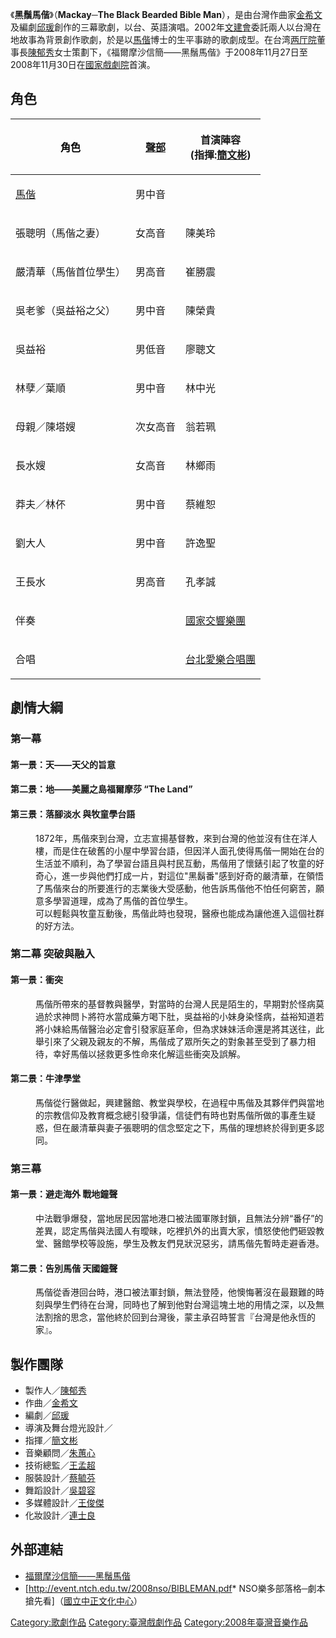 {{Unreferenced|time=2022-03-03T11:07:15+00:00}}
《'''黑鬚馬偕'''》（'''Mackay─The Black Bearded Bible Man'''），是由台灣作曲家[[金希文|金希文]]及編劇[[邱瑗|邱瑗]]創作的三幕歌劇，以台、英語演唱。2002年[[文建會|文建會]]委託兩人以台灣在地故事為背景創作歌劇，於是以[[馬偕|馬偕]]博士的生平事跡的歌劇成型。在台湾[[两厅院|两厅院]]董事長[[陳郁秀|陳郁秀]]女士策劃下，《福爾摩沙信簡——黑鬚馬偕》于2008年11月27日至2008年11月30日在[[國家戲劇院|國家戲劇院]]首演。

== 角色 ==
{| class="wikitable"
|-
! <font color="black">角色
! [[聲部|聲部]]
! 首演陣容<br>(指揮:[[簡文彬|簡文彬]])
|-
|[[馬偕|馬偕]]
|男中音
|{{tsl|en|Thomas Meglioranza|湯瑪士‧梅格蘭札}}
|-
|張聰明（馬偕之妻）
|女高音
|陳美玲 
|-
|嚴清華（馬偕首位學生）
|男高音
|崔勝震
|-
|吳老爹（吳益裕之父）
|男中音
|陳榮貴
|-
|吳益裕
|男低音
|廖聰文
|-
|林孽／葉順
|男中音
|林中光
|-
|母親／陳塔嫂
|次女高音
|翁若珮
|-
|長水嫂
|女高音
|林鄉雨
|-
|莽夫／林伓
|男中音
|蔡維恕
|-
|劉大人
|男中音
|許逸聖
|-
|王長水
|男高音
|孔孝誠
|-
| colspan="2" |伴奏
|[[國家交響樂團_(台灣)|國家交響樂團]]
|-
| colspan="2" |合唱
|[[台北愛樂合唱團|台北愛樂合唱團]]
|}

==劇情大綱==
===第一幕===

====第一景：天——天父的旨意====

====第二景：地——美麗之島福爾摩莎 “The Land”====
====第三景：落腳淡水 與牧童學台語====
:1872年，馬偕來到台灣，立志宣揚基督教，來到台灣的他並沒有住在洋人樓，而是住在破舊的小屋中學習台語，但因洋人面孔使得馬偕一開始在台的生活並不順利，為了學習台語且與村民互動，馬偕用了懷錶引起了牧童的好奇心，進一步與他們打成一片，對這位"黑鬍番"感到好奇的嚴清華，在領悟了馬偕來台的所要進行的志業後大受感動，他告訴馬偕他不怕任何窮苦，願意多學習道理，成為了馬偕的首位學生。
:可以輕鬆與牧童互動後，馬偕此時也發現，醫療也能成為讓他進入這個社群的好方法。
===第二幕 突破與融入===
====第一景：衝突====
:馬偕所帶來的基督教與醫學，對當時的台灣人民是陌生的，早期對於怪病莫過於求神問卜將符水當成藥方喝下肚，吳益裕的小妹身染怪病，益裕知道若將小妹給馬偕醫治必定會引發家庭革命，但為求妹妹活命還是將其送往，此舉引來了父親及親友的不解，馬偕成了眾所矢之的對象甚至受到了暴力相待，幸好馬偕以拯救更多性命來化解這些衝突及誤解。

====第二景：牛津學堂====
:馬偕從行醫做起，興建醫館、教堂與學校，在過程中馬偕及其夥伴們與當地的宗教信仰及教育概念總引發爭議，信徒們有時也對馬偕所做的事產生疑惑，但在嚴清華與妻子張聰明的信念堅定之下，馬偕的理想終於得到更多認同。
===第三幕===
====第一景：避走海外  戰地鐘聲====
:中法戰爭爆發，當地居民因當地港口被法國軍隊封鎖，且無法分辨“番仔”的差異，認定馬偕與法國人有曖昧，吃裡扒外的出賣大家，憤怒使他們砸毀教堂、醫館學校等設施，學生及教友們見狀況惡劣，請馬偕先暫時走避香港。

====第二景：告別馬偕  天國鐘聲====
:馬偕從香港回台時，港口被法軍封鎖，無法登陸，他懊悔著沒在最艱難的時刻與學生們待在台灣，同時也了解到他對台灣這塊土地的用情之深，以及無法割捨的思念，當他終於回到台灣後，蒙主承召時誓言『台灣是他永恆的家』。

==製作團隊==

*製作人／[[陳郁秀|陳郁秀]]
*作曲／[[金希文|金希文]]
*編劇／[[邱瑗|邱瑗]]
*導演及舞台燈光設計／{{tsl|fr|Lukas Hemleb|路卡斯‧漢柏}}
*指揮／[[簡文彬|簡文彬]]
*音樂顧問／[[朱蕙心|朱蕙心]]
*技術總監／[[王孟超|王孟超]]
*服裝設計／[[蔡毓芬|蔡毓芬]]
*舞蹈設計／[[吳碧容|吳碧容]]
*多媒體設計／[[王俊傑|王俊傑]]
*化妝設計／[[連士良|連士良]]

==外部連結==
*[http://event.ntch.edu.tw/2008/opera/ 福爾摩沙信簡——黑鬚馬偕] {{Wayback|url=http://event.ntch.edu.tw/2008/opera/ |date=20120214061416 }}
*[http://event.ntch.edu.tw/2008nso/BIBLEMAN.pdf* NSO樂多部落格─劇本搶先看]（[[國立中正文化中心|國立中正文化中心]]） {{Wayback|url=http://event.ntch.edu.tw/2008nso/BIBLEMAN.pdf |date=20100103061217 }}

[[Category:歌劇作品|Category:歌劇作品]]
[[Category:臺灣戲劇作品|Category:臺灣戲劇作品]]
[[Category:2008年臺灣音樂作品|Category:2008年臺灣音樂作品]]